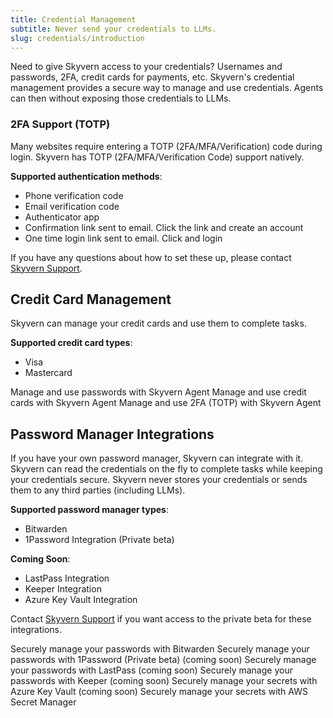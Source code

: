 ```yaml
---
title: Credential Management
subtitle: Never send your credentials to LLMs.
slug: credentials/introduction
---
```


Need to give Skyvern access to your credentials? Usernames and passwords, 2FA, credit cards for payments, etc. Skyvern's credential management provides a secure way to manage and use credentials. Agents can then without exposing those credentials to LLMs.

### 2FA Support (TOTP)

Many websites require entering a TOTP (2FA/MFA/Verification) code during login. Skyvern has TOTP (2FA/MFA/Verification Code) support natively.

**Supported authentication methods**:
- Phone verification code
- Email verification code
- Authenticator app
- Confirmation link sent to email. Click the link and create an account
- One time login link sent to email. Click and login

If you have any questions about how to set these up, please contact [Skyvern Support](mailto:support@skyvern.com).

## Credit Card Management

Skyvern can manage your credit cards and use them to complete tasks.

**Supported credit card types**:
- Visa
- Mastercard
<CardGroup cols={3}>
  <Card
    title="Password Management"
    icon="key"
    href="/credentials/passwords"
  >
    Manage and use passwords with Skyvern Agent
  </Card>
  <Card
    title="Credit Cards"
    icon="credit-card"
    href="/credentials/credit-cards"
  >
    Manage and use credit cards with Skyvern Agent
  </Card>
  <Card
    title="2FA Support (TOTP)"
    icon="pager"
    href="/credentials/totp"
  >
    Manage and use 2FA (TOTP) with Skyvern Agent
  </Card>
</CardGroup>


## Password Manager Integrations

If you have your own password manager, Skyvern can integrate with it. Skyvern can read the credentials on the fly to complete tasks while keeping your credentials secure. Skyvern never stores your credentials or sends them to any third parties (including LLMs).

**Supported password manager types**:
- Bitwarden
- 1Password Integration (Private beta)

**Coming Soon**:
- LastPass Integration
- Keeper Integration
- Azure Key Vault Integration

Contact [Skyvern Support](mailto:support@skyvern.com) if you want access to the private beta for these integrations.

<CardGroup cols={3}>
  <Card
    title="Bitwarden Integration"
    icon="shield-keyhole"
    href="/credentials/bitwarden"
  >
    Securely manage your passwords with Bitwarden
  </Card>
  <Card
    title="1Password Integration"
    icon="fingerprint"
    href="mailto:sales@skyvern.com"
  >
    Securely manage your passwords with 1Password (Private beta)
  </Card>
  <Card
    title="LastPass Integration"
    icon="vault"
    href="mailto:sales@skyvern.com"
  >
    (coming soon) Securely manage your passwords with LastPass
  </Card>
  <Card
    title="Keeper Integration"
    icon="lock-keyhole"
    href="mailto:sales@skyvern.com"
  >
    (coming soon) Securely manage your passwords with Keeper
  </Card>
  <Card
    title="Azure Key Vault Integration"
    icon="cloud"
    href="mailto:sales@skyvern.com"
  >
    (coming soon) Securely manage your secrets with Azure Key Vault
  </Card>
  <Card
    title="AWS Secret Manager Integration"
    icon="key"
    href="mailto:sales@skyvern.com"
  >
    (coming soon) Securely manage your secrets with AWS Secret Manager
  </Card>
</CardGroup>
